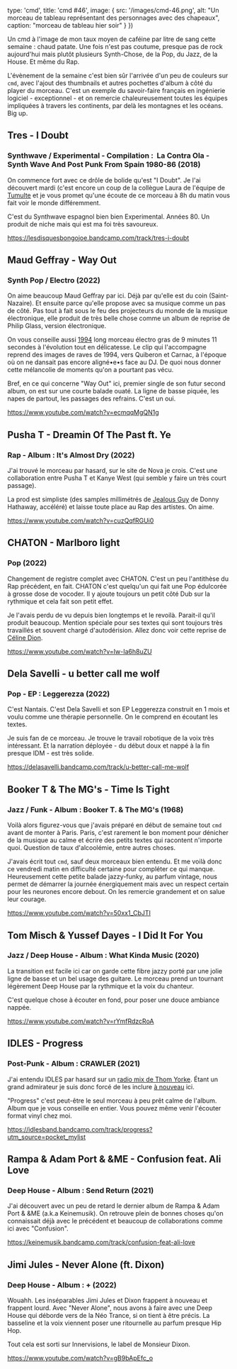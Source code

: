 

  type: 'cmd',
  title: 'cmd #46',
  image: {
    src: '/images/cmd-46.png',
    alt: "Un morceau de tableau représentant des personnages avec des chapeaux",
    caption: "morceau de tableau hier soir"
  }
})


Un cmd à l'image de mon taux moyen de caféine par litre de sang cette semaine :
chaud patate. Une fois n'est pas coutume, presque pas de rock aujourd'hui mais
plutôt plusieurs Synth-Chose, de la Pop, du Jazz, de la House. Et même du Rap.

L'évènement de la semaine c'est bien sûr l'arrivée d'un peu de couleurs sur
`cmd`, avec l'ajout des thumbnails et autres pochettes d'album à côté du player
du morceau. C'est un exemple du savoir-faire français en ingénierie logiciel -
exceptionnel - et on remercie chaleureusement toutes les équipes impliquées à
travers les continents, par delà les montagnes et les océans. Big up.



## Tres - I Doubt

### Synthwave / Experimental - Compilation :  La Contra Ola - Synth Wave And Post Punk From Spain 1980-86 (2018)

On commence fort avec ce drôle de bolide qu'est "I Doubt". Je l'ai découvert
mardi (c'est encore un coup de la collègue Laura de l'équipe de
[Tumulte](https://www.prun.net/emission/8301-tumulte/MNpE-le-secret-des-poissons)
et je vous promet qu'une écoute de ce morceau à 8h du matin vous fait voir le
monde différemment.

C'est du Synthwave espagnol bien bien Experimental. Années 80. Un produit de
niche mais qui est ma foi très savoureux.

https://lesdisquesbongojoe.bandcamp.com/track/tres-i-doubt



## Maud Geffray - Way Out

### Synth Pop / Electro (2022)

On aime beaucoup Maud Geffray par ici. Déjà par qu'elle est du coin
(Saint-Nazaire). Et ensuite parce qu'elle propose avec sa musique comme un pas
de côté. Pas tout à fait sous le feu des projecteurs du monde de la musique
électronique, elle produit de très belle chose comme un album de reprise de
Philip Glass, version électronique.

On vous conseille aussi [1994](https://www.youtube.com/watch?v=ArgqonPdUik) long
morceau électro gras de 9 minutes 11 secondes à l'évolution tout en délicatesse.
Le clip qui l'accompagne reprend des images de raves de 1994, vers Quiberon et
Carnac, à l'époque où on ne dansait pas encore aligné•e•s face au DJ. De quoi
nous donner cette mélancolie de moments qu'on a pourtant pas vécu.

Bref, en ce qui concerne "Way Out" ici, premier single de son futur second
album, on est sur une courte balade ouaté. La ligne de basse piquée, les napes
de partout, les passages des refrains. C'est un oui.

https://www.youtube.com/watch?v=ecmqqMgQN1g



## Pusha T - Dreamin Of The Past ft. Ye

### Rap - Album : It's Almost Dry (2022)

J'ai trouvé le morceau par hasard, sur le site de Nova je crois. C'est une
collaboration entre Pusha T et Kanye West (qui semble y faire un très court
passage).

La prod est simpliste (des samples millimétrés de [Jealous Guy](https://www.youtube.com/watch?v=LfY4NLxl72g)
de Donny Hathaway, accéléré) et laisse toute place au Rap des artistes. On aime.

https://www.youtube.com/watch?v=cuzQqfRGUi0



## CHATON - Marlboro light

### Pop (2022)

Changement de registre complet avec CHATON. C'est un peu l'antithèse du Rap
précédent, en fait. CHATON c'est quelqu'un qui fait une Pop édulcorée à grosse
dose de vocoder. Il y ajoute toujours un petit côté Dub sur la rythmique et cela
fait son petit effet.

Je l'avais perdu de vu depuis bien longtemps et le revoilà. Parait-il qu'il
produit beaucoup. Mention spéciale pour ses textes qui sont toujours très
travaillés et souvent chargé d'autodérision. Allez donc voir cette reprise de
[Céline Dion](https://www.youtube.com/watch?v=JLsuN8HGUjA).

https://www.youtube.com/watch?v=Iw-Ia6h8uZU



## Dela Savelli - u better call me wolf

### Pop  - EP : Leggerezza (2022)

C'est Nantais. C'est Dela Savelli et son EP Leggerezza construit en 1 mois et
voulu comme une thérapie personnelle. On le comprend en écoutant les textes.

Je suis fan de ce morceau. Je trouve le travail robotique de la voix très
intéressant. Et la narration déployée - du début doux et nappé à la fin presque
IDM - est très solide.

https://delasavelli.bandcamp.com/track/u-better-call-me-wolf



## Booker T & The MG's - Time Is Tight

### Jazz / Funk - Album : Booker T. & The MG's (1968)

Voilà alors figurez-vous que j'avais préparé en début de semaine tout `cmd`
avant de monter à Paris. Paris, c'est rarement le bon moment pour dénicher de la
musique au calme et écrire des petits textes qui racontent n'importe quoi.
Question de taux d'alcoolémie, entre autres choses.

J'avais écrit tout `cmd`, sauf deux morceaux bien entendu. Et me voilà donc ce
vendredi matin en difficulté certaine pour compléter ce qui manque. Heureusement
cette petite balade jazzy-funky, au parfum vintage, nous permet de démarrer la
journée énergiquement mais avec un respect certain pour les neurones encore
debout. On les remercie grandement et on salue leur courage.

https://www.youtube.com/watch?v=50xx1_CbJTI



## Tom Misch & Yussef Dayes - I Did It For You

### Jazz / Deep House - Album : What Kinda Music (2020)

La transition est facile ici car on garde cette fibre jazzy porté par une jolie
ligne de basse et un bel usage des guitare. Le morceau prend un tournant
légèrement Deep House par la rythmique et la voix du chanteur.

C'est quelque chose à écouter en fond, pour poser une douce ambiance nappée.

https://www.youtube.com/watch?v=rYmfRdzcRoA



## IDLES - Progress

### Post-Punk - Album : CRAWLER (2021)

J'ai entendu IDLES par hasard sur un [radio mix de Thom
Yorke](https://mixcloud.com/sonos/mix-7-in-the-absence-thereof/). Étant un grand
admirateur je suis donc forcé de les inclure [à
nouveau](https://cmd.wuips.com/post/2021-11-19-cmd-22) ici.

"Progress" c'est peut-être le seul morceau à peu prêt calme de l'album. Album
que je vous conseille en entier. Vous pouvez même venir l'écouter format vinyl
chez moi.

https://idlesband.bandcamp.com/track/progress?utm_source=pocket_mylist



## Rampa & Adam Port & &ME - Confusion feat. Ali Love

### Deep House - Album : Send Return (2021)

J'ai découvert avec un peu de retard le dernier album de Rampa & Adam Port & &ME
(a.k.a Keinemusik). On retrouve plein de bonnes choses qu'on connaissait déjà
avec le précédent et beaucoup de collaborations comme ici avec "Confusion".

https://keinemusik.bandcamp.com/track/confusion-feat-ali-love



## Jimi Jules - Never Alone (ft. Dixon)

### Deep House - Album : + (2022)

Wouahh. Les inséparables Jimi Jules et Dixon frappent à nouveau et frappent
lourd. Avec "Never Alone", nous avons à faire avec  une Deep House qui déborde
vers de la Néo Trance, si on tient à être précis. La basseline et la voix
viennent poser une ritournelle au parfum presque Hip Hop.

Tout cela est sorti sur Innervisions, le label de Monsieur Dixon.

https://www.youtube.com/watch?v=gB9bApEfc_o




